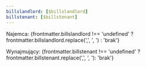 ```yaml
---
billslandlord: [$billslandlord]
billstenant: [$billstenant]
---
```

Najemca: {frontmatter.billslandlord !== 'undefined' ? frontmatter.billslandlord.replace(',', ', ') : 'brak'}

Wynajmujący: {frontmatter.billstenant !== 'undefined' ? frontmatter.billstenant.replace(',', ', '): 'brak'}